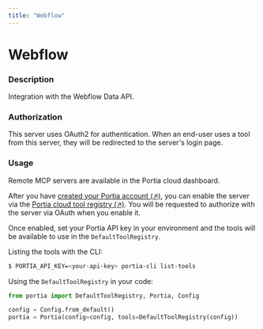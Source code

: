 ```yaml
---
title: "Webflow"
---
```

<!-- WARNING: This file is auto-generated by generate_tool_docs.py. Do not edit manually. -->


# Webflow

### Description

Integration with the Webflow Data API.

### Authorization

This server uses OAuth2 for authentication. When an end-user uses a tool from this server, they will be redirected to the server's login page.

### Usage

Remote MCP servers are available in the Portia cloud dashboard.

After you have [created your Portia account (↗)](/setup-account), you can enable the server via the [Portia cloud tool registry (↗)](/cloud-tool-registry). You will be requested to authorize with the server via OAuth when you enable it.

Once enabled, set your Portia API key in your environment and the tools will be available to use in the `DefaultToolRegistry`.

Listing the tools with the CLI:
```bash
$ PORTIA_API_KEY=<your-api-key> portia-cli list-tools
```

Using the `DefaultToolRegistry` in your code:
```python
from portia import DefaultToolRegistry, Portia, Config

config = Config.from_default()
portia = Portia(config=config, tools=DefaultToolRegistry(config))
```


